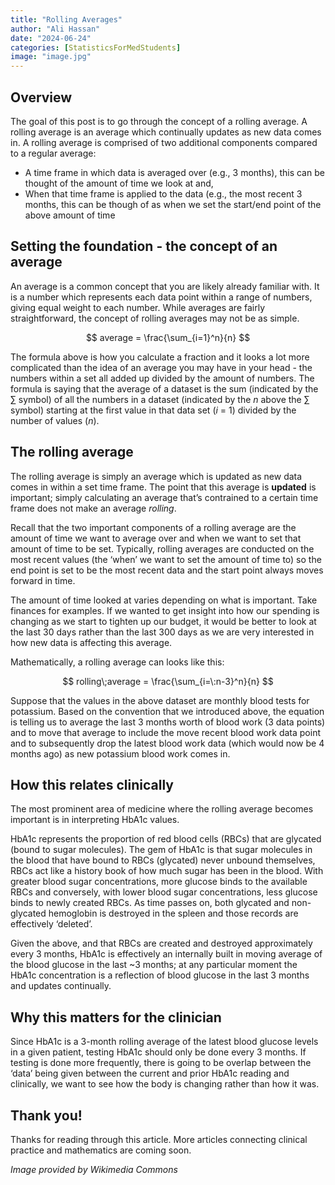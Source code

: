 ```yaml
---
title: "Rolling Averages"
author: "Ali Hassan"
date: "2024-06-24"
categories: [StatisticsForMedStudents]
image: "image.jpg"
---
```


## Overview

The goal of this post is to go through the concept of a rolling average. A rolling average is an average which continually updates as new data comes in. A rolling average is comprised of two additional components compared to a regular average: 

- A time frame in which data is averaged over (e.g., 3 months), this can be thought of the amount of time we look at and, 
- When that time frame is applied to the data (e.g., the most recent 3 months, this can be though of as when we set the start/end point of the above amount of time

## Setting the foundation - the concept of an average

An average is a common concept that you are likely already familiar with. It is a number which represents each data point within a range of numbers, giving equal weight to each number. While averages are fairly straightforward, the concept of rolling averages may not be as simple. 

$$
average = \frac{\sum_{i=1}^n}{n}
$$

The formula above is how you calculate a fraction and it looks a lot more complicated than the idea of an average you may have in your head - the numbers within a set all added up divided by the amount of numbers. The formula is saying that the average of a dataset is the sum (indicated by the $\sum$ symbol) of all the numbers in a dataset (indicated by the $n$ above the $\sum$ symbol) starting at the first value in that data set ($i$ = 1) divided by the number of values ($n$). 

## The rolling average

The rolling average is simply an average which is updated as new data comes in within a set time frame. The point that this average is **updated** is important; simply calculating an average that's contrained to a certain time frame does not make an average *rolling*. 

Recall that the two important components of a rolling average are the amount of time we want to average over and when we want to set that amount of time to be set. Typically, rolling averages are conducted on the most recent values (the 'when' we want to set the amount of time to) so the end point is set to be the most recent data and the start point always moves forward in time. 

The amount of time looked at varies depending on what is important. Take finances for examples. If we wanted to get insight into how our spending is changing as we start to tighten up our budget, it would be better to look at the last 30 days rather than the last 300 days as we are very interested in how new data is affecting this average. 

Mathematically, a rolling average can looks like this:

$$
rolling\;average = \frac{\sum_{i=\:n-3}^n}{n}
$$

Suppose that the values in the above dataset are monthly blood tests for potassium. Based on the convention that we introduced above, the equation is telling us to average the last 3 months worth of blood work (3 data points) and to move that average to include the move recent blood work data point and to subsequently drop the latest blood work data (which would now be 4 months ago) as new potassium blood work comes in.

## How this relates clinically

The most prominent area of medicine where the rolling average becomes important is in interpreting HbA1c values.

HbA1c represents the proportion of red blood cells (RBCs) that are glycated (bound to sugar molecules). The gem of HbA1c is that sugar molecules in the blood that have bound to RBCs (glycated) never unbound themselves, RBCs act like a history book of how much sugar has been in the blood. With greater blood sugar concentrations, more glucose binds to the available RBCs and conversely, with lower blood sugar concentrations, less glucose binds to newly created RBCs. As time passes on, both glycated and non-glycated hemoglobin is destroyed in the spleen and those records are effectively 'deleted'.

Given the above, and that RBCs are created and destroyed approximately every 3 months, HbA1c is effectively an internally built in moving average of the blood glucose in the last ~3 months; at any particular moment the HbA1c concentration is a reflection of blood glucose in the last 3 months and updates continually.

## Why this matters for the clinician

Since HbA1c is a 3-month rolling average of the latest blood glucose levels in a given patient, testing HbA1c should only be done every 3 months. If testing is done more frequently, there is going to be overlap between the 'data' being given between the current and prior HbA1c reading and clinically, we want to see how the body is changing rather than how it was.

## Thank you!

Thanks for reading through this article. More articles connecting clinical practice and mathematics are coming soon.

*Image provided by Wikimedia Commons*